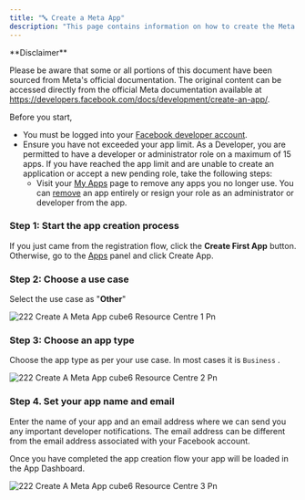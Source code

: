 ```yaml
---
title: "🔤 Create a Meta App"
description: "This page contains information on how to create the Meta app."
---
```


<Warning>
  **Disclaimer**

  Please be aware that some or all portions of this document have been sourced from Meta's official documentation. The original content can be accessed directly from the official Meta documentation available at https://developers.facebook.com/docs/development/create-an-app/.
</Warning>

Before you start,

- You must be logged into your [Facebook developer account](https://developers.facebook.com/docs/development/register).
- Ensure you have not exceeded your app limit. As a Developer, you are permitted to have a developer or administrator role on a maximum of 15 apps. If you have reached the app limit and are unable to create an application or accept a new pending role, take the following steps:
  - Visit your [My Apps](https://developers.facebook.com/apps/) page to remove any apps you no longer use. You can [remove](https://developers.facebook.com/docs/development/create-an-app/app-dashboard/app-states/#removing-apps) an app entirely or resign your role as an administrator or developer from the app.

### **Step 1: Start the app creation process**

If you just came from the registration flow, click the **Create First App** button. Otherwise, go to the [Apps](https://developers.facebook.com/apps) panel and click Create App.

### **Step 2: Choose a use case**

Select the use case as "**Other**"

![222 Create A Meta App cube6 Resource Centre 1 Pn](/images/platform-guidelines-training/create-meta-app/222.create_a_meta_app__cube6_resource_centre-1.png)

### **Step 3: Choose an app type**

Choose the app type as per your use case. In most cases it is `Business` .

![222 Create A Meta App cube6 Resource Centre 2 Pn](/images/platform-guidelines-training/create-meta-app/222.create_a_meta_app__cube6_resource_centre-2.png)

### **Step 4. Set your app name and email**

Enter the name of your app and an email address where we can send you any important developer notifications. The email address can be different from the email address associated with your Facebook account.

Once you have completed the app creation flow your app will be loaded in the App Dashboard.

![222 Create A Meta App cube6 Resource Centre 3 Pn](/images/platform-guidelines-training/create-meta-app/222.create_a_meta_app__cube6_resource_centre-3.png)